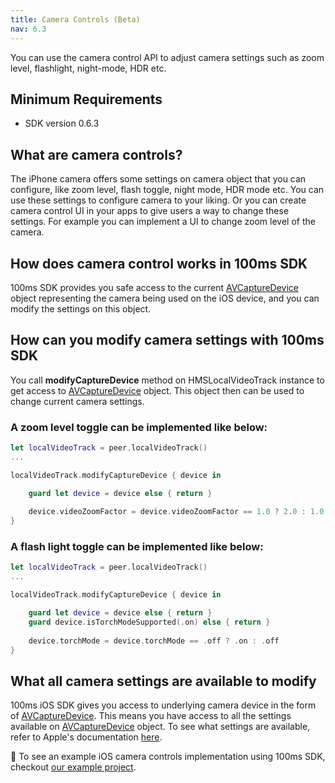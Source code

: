 ```yaml
---
title: Camera Controls (Beta)
nav: 6.3
---
```


You can use the camera control API to adjust camera settings such as zoom level, flashlight, night-mode, HDR etc.

## Minimum Requirements

-   SDK version 0.6.3

## What are camera controls?

The iPhone camera offers some settings on camera object that you can configure, like zoom level, flash toggle, night mode, HDR mode etc. You can use these settings to configure camera to your liking. Or you can create camera control UI in your apps to give users a way to change these settings. For example you can implement a UI to change zoom level of the camera.

## How does camera control works in 100ms SDK

100ms SDK provides you safe access to the current [AVCaptureDevice](https://developer.apple.com/documentation/avfoundation/avcapturedevice) object representing the camera being used on the iOS device, and you can modify the settings on this object.

## How can you modify camera settings with 100ms SDK

You call **modifyCaptureDevice** method on HMSLocalVideoTrack instance to get access to [AVCaptureDevice](https://developer.apple.com/documentation/avfoundation/avcapturedevice) object. This object then can be used to change current camera settings.

### A zoom level toggle can be implemented like below:

```swift
let localVideoTrack = peer.localVideoTrack()
...

localVideoTrack.modifyCaptureDevice { device in

    guard let device = device else { return }
    
    device.videoZoomFactor = device.videoZoomFactor == 1.0 ? 2.0 : 1.0
}
```

### A flash light toggle can be implemented like below:


```swift
let localVideoTrack = peer.localVideoTrack()
...

localVideoTrack.modifyCaptureDevice { device in

    guard let device = device else { return }
    guard device.isTorchModeSupported(.on) else { return }
    
    device.torchMode = device.torchMode == .off ? .on : .off
}
```

## What all camera settings are available to modify

100ms iOS SDK gives you access to underlying camera device in the form of [AVCaptureDevice](https://developer.apple.com/documentation/avfoundation/avcapturedevice). This means you have access to all the settings available on [AVCaptureDevice](https://developer.apple.com/documentation/avfoundation/avcapturedevice) object. To see what settings are available, refer to Apple's documentation [here](https://developer.apple.com/documentation/avfoundation/avcapturedevice).

👀 To see an example iOS camera controls implementation using 100ms SDK, checkout [our example project](https://github.com/100mslive/100ms-ios-sdk/tree/main/Example).
